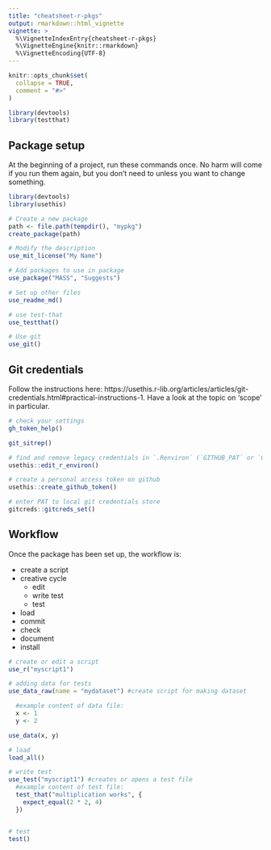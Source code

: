 ```yaml
---
title: "cheatsheet-r-pkgs"
output: rmarkdown::html_vignette
vignette: >
  %\VignetteIndexEntry{cheatsheet-r-pkgs}
  %\VignetteEngine{knitr::rmarkdown}
  %\VignetteEncoding{UTF-8}
---
```


```r
knitr::opts_chunk$set(
  collapse = TRUE,
  comment = "#>"
)
```

```r
library(devtools)
library(testthat)
```

## Package setup

At the beginning of a project, run these commands once.  No harm will come if you run them again, but you don't need to unless you want to change something.  

```r
library(devtools)
library(usethis)

# Create a new package
path <- file.path(tempdir(), "mypkg")
create_package(path)

# Modify the description 
use_mit_license("My Name")

# Add packages to use in package
use_package("MASS", "Suggests")

# Set up other files 
use_readme_md()

# use test-that
use_testthat()

# Use git 
use_git()
```


## Git credentials

Follow the instructions here: https://usethis.r-lib.org/articles/articles/git-credentials.html#practical-instructions-1.  Have a look at the topic on 'scope' in particular.  

```r
# check your settings
gh_token_help()

git_sitrep()

# find and remove legacy credentials in `.Renviron` (`GITHUB_PAT` or `GITHUB_TOKEN`)
usethis::edit_r_environ()

# create a personal access token on github 
usethis::create_github_token()

# enter PAT to local git credentials store
gitcreds::gitcreds_set()
```


## Workflow

Once the package has been set up, the workflow is: 

- create a script  
- creative cycle  
  - edit  
  - write test
  - test  
- load
- commit
- check
- document
- install

```r
# create or edit a script
use_r("myscript1")

# adding data for tests
use_data_raw(name = "mydataset") #create script for making dataset

  #example content of data file:  
  x <- 1
  y <- 2

use_data(x, y)

# load
load_all()

# write test
use_test("myscript1") #creates or opens a test file
  #example content of test file: 
  test_that("multiplication works", {
    expect_equal(2 * 2, 4)
  })


# test
test()




```





